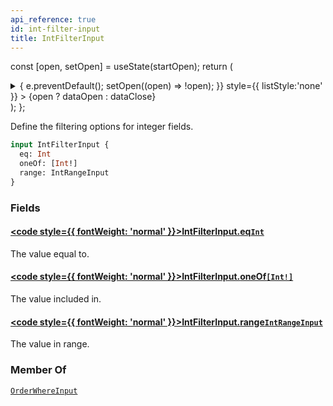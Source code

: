```yaml
---
api_reference: true
id: int-filter-input
title: IntFilterInput
---
```






const [open, setOpen] = useState(startOpen);
return (
<details {...(open ? { open: true } : {})} className="details" style={{ border:'none', boxShadow:'none', background:'var(--ifm-background-color)' }}>
<summary
onClick={(e) => {
e.preventDefault();
setOpen((open) => !open);
}}
style={{ listStyle:'none' }} >
{open ? dataOpen : dataClose}
</summary>
{open && children}
</details>
);
};

Define the filtering options for integer fields.

```graphql
input IntFilterInput {
  eq: Int
  oneOf: [Int!]
  range: IntRangeInput
}
```

### Fields

#### [<code style={{ fontWeight: 'normal' }}>IntFilterInput.<b>eq</b></code>](#)<Bullet />[`Int`](../../../api-reference/miscellaneous/scalars/int.mdx) <Badge class="badge badge--secondary" text="scalar"/> <Badge class="badge badge--secondary" text="miscellaneous"/>

The value equal to.

#### [<code style={{ fontWeight: 'normal' }}>IntFilterInput.<b>oneOf</b></code>](#)<Bullet />[`[Int!]`](../../../api-reference/miscellaneous/scalars/int.mdx) <Badge class="badge badge--secondary" text="list"/> <Badge class="badge badge--secondary" text="scalar"/> <Badge class="badge badge--secondary" text="miscellaneous"/>

The value included in.

#### [<code style={{ fontWeight: 'normal' }}>IntFilterInput.<b>range</b></code>](#)<Bullet />[`IntRangeInput`](../../../api-reference/miscellaneous/inputs/int-range-input.mdx) <Badge class="badge badge--secondary" text="input"/> <Badge class="badge badge--secondary" text="miscellaneous"/>

The value in range.

### Member Of

[`OrderWhereInput`](../../../api-reference/orders/inputs/order-where-input.mdx) <Badge class="badge badge--secondary" text="input"/>
